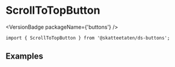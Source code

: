 
<Meta of={ScrollToTopButtonStories} />

# ScrollToTopButton

<VersionBadge packageName={'buttons'} />

<DocIntro
  name="ScrollToTopButton"
  url="https://www.skatteetaten.no/stilogtone/designsystemet/komponenter/scrolltotopbutton/"
/>

<Primary />

```tsx
import { ScrollToTopButton } from '@skatteetaten/ds-buttons';
```

<Controls />

## Examples

<Canvas of={ScrollToTopButtonStories.Examples} />
